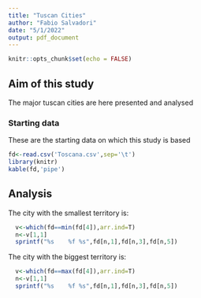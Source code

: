 ```yaml
---
title: "Tuscan Cities"
author: "Fabio Salvadori"
date: "5/1/2022"
output: pdf_document
---
```


```r
knitr::opts_chunk$set(echo = FALSE)
```

## Aim of this study

The major tuscan cities are here presented and analysed

### Starting data

These are the starting data on which this study is based
```r
fd<-read.csv('Toscana.csv',sep='\t')
library(knitr)
kable(fd,'pipe')
```

## Analysis

The city with the smallest territory is:
```r
  v<-which(fd==min(fd[4]),arr.ind=T)
  n<-v[1,1]
  sprintf("%s    %f %s",fd[n,1],fd[n,3],fd[n,5])
```

The city with the biggest territory is:
```r
  v<-which(fd==max(fd[4]),arr.ind=T)
  n<-v[1,1]
  sprintf("%s    %f %s",fd[n,1],fd[n,3],fd[n,5])
```
